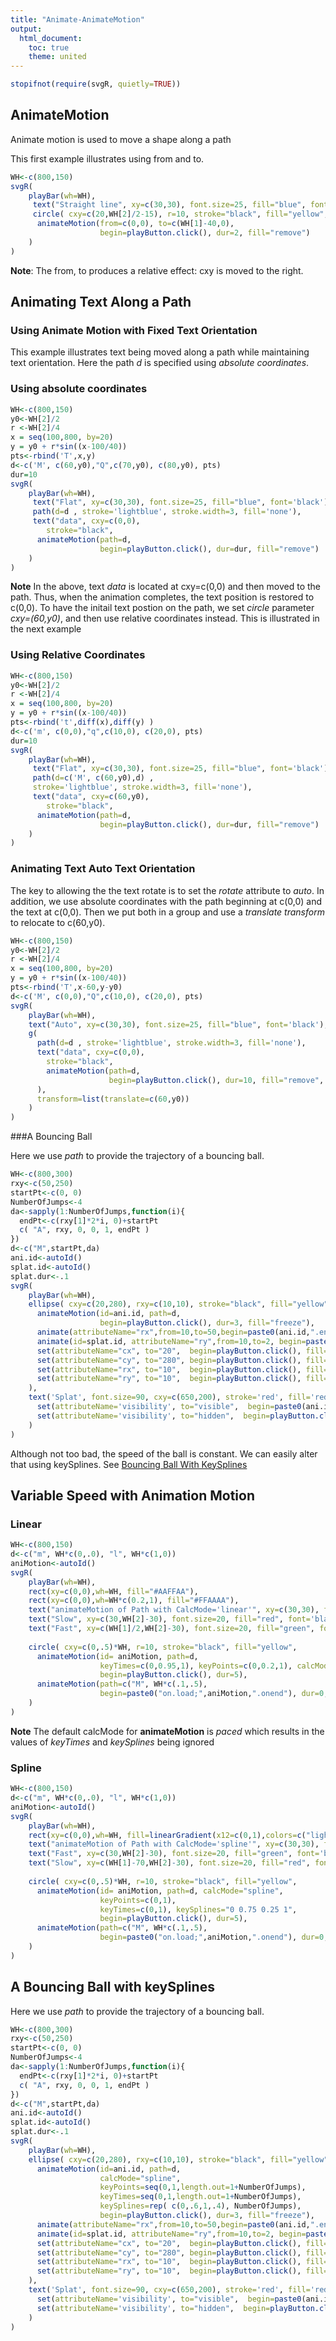 ```yaml
---
title: "Animate-AnimateMotion"
output:
  html_document:
    toc: true
    theme: united
---
```



```r
stopifnot(require(svgR, quietly=TRUE))
```


<a name="animateMotion"></a> 

## AnimateMotion

Animate motion is used to move a shape along a path

This first example illustrates using from and to.
```r
WH<-c(800,150)
svgR( 
    playBar(wh=WH),
     text("Straight line", xy=c(30,30), font.size=25, fill="blue", font='black'),
     circle( cxy=c(20,WH[2]/2-15), r=10, stroke="black", fill="yellow",
      animateMotion(from=c(0,0), to=c(WH[1]-40,0), 
                    begin=playButton.click(), dur=2, fill="remove") 
    )
)
```

**Note**: The from, to produces a relative effect: cxy is moved to the right.


<a name="animate-along-path-flat" /> 

## Animating Text Along a Path 

### Using Animate Motion with Fixed Text Orientation

This  example illustrates text being moved along a path while maintaining
text orientation. Here the path *d* is specified using *absolute coordinates*.

### Using absolute coordinates

```r
WH<-c(800,150)
y0<-WH[2]/2
r <-WH[2]/4
x = seq(100,800, by=20)
y = y0 + r*sin((x-100/40))
pts<-rbind('T',x,y)
d<-c('M', c(60,y0),"Q",c(70,y0), c(80,y0), pts)
dur=10
svgR( 
    playBar(wh=WH),
     text("Flat", xy=c(30,30), font.size=25, fill="blue", font='black'),
     path(d=d , stroke='lightblue', stroke.width=3, fill='none'), 
     text("data", cxy=c(0,0),  
        stroke="black", 
      animateMotion(path=d,  
                    begin=playButton.click(), dur=dur, fill="remove") 
    )
)
```

**Note** In the above, text *data*  is located at cxy=c(0,0) and then moved to the path. 
Thus, when the animation completes, the text position is restored to c(0,0). To have the
initail text postion on the path, we set *circle* parameter *cxy=(60,y0)*, and then
use relative coordinates instead. This is illustrated in the next example

### Using Relative Coordinates

```r
WH<-c(800,150)
y0<-WH[2]/2
r <-WH[2]/4
x = seq(100,800, by=20)
y = y0 + r*sin((x-100/40))
pts<-rbind('t',diff(x),diff(y) )
d<-c('m', c(0,0),"q",c(10,0), c(20,0), pts)
dur=10
svgR( 
    playBar(wh=WH),
     text("Flat", xy=c(30,30), font.size=25, fill="blue", font='black'),
     path(d=c('M', c(60,y0),d) , 
     stroke='lightblue', stroke.width=3, fill='none'), 
     text("data", cxy=c(60,y0),  
        stroke="black", 
      animateMotion(path=d,  
                    begin=playButton.click(), dur=dur, fill="remove") 
    )
)
```



### Animating Text  Auto Text Orientation


The key to allowing the the text rotate is to set the *rotate* attribute to *auto*. In addition, 
we use absolute coordinates with the path beginning at c(0,0) and the text at c(0,0). Then we put 
both in a group and use
a *translate transform* to relocate to c(60,y0).

```r
WH<-c(800,150)
y0<-WH[2]/2
r <-WH[2]/4
x = seq(100,800, by=20)
y = y0 + r*sin((x-100/40))
pts<-rbind('T',x-60,y-y0)
d<-c('M', c(0,0),"Q",c(10,0), c(20,0), pts)
svgR( 
    playBar(wh=WH),
    text("Auto", xy=c(30,30), font.size=25, fill="blue", font='black'),
    g(
      path(d=d , stroke='lightblue', stroke.width=3, fill='none'), 
      text("data", cxy=c(0,0),  
        stroke="black", 
        animateMotion(path=d,  
                      begin=playButton.click(), dur=10, fill="remove", rotate='auto') 
      ),
      transform=list(translate=c(60,y0))
    )
)
```

###A Bouncing Ball

Here we use *path* to provide the trajectory of a bouncing ball.

```r
WH<-c(800,300)
rxy<-c(50,250)
startPt<-c(0, 0)
NumberOfJumps<-4
da<-sapply(1:NumberOfJumps,function(i){
  endPt<-c(rxy[1]*2*i, 0)+startPt
  c( "A", rxy, 0, 0, 1, endPt )
})
d<-c("M",startPt,da)
ani.id<-autoId()
splat.id<-autoId()
splat.dur<-.1
svgR( 
    playBar(wh=WH),
    ellipse( cxy=c(20,280), rxy=c(10,10), stroke="black", fill="yellow",
      animateMotion(id=ani.id, path=d, 
                    begin=playButton.click(), dur=3, fill="freeze"),
      animate(attributeName="rx",from=10,to=50,begin=paste0(ani.id,".end"), dur=splat.dur, fill="freeze"),
      animate(id=splat.id, attributeName="ry",from=10,to=2, begin=paste0(ani.id,".end"), dur=splat.dur, fill="freeze" ),
      set(attributeName="cx", to="20",  begin=playButton.click(), fill='freeze'),
      set(attributeName="cy", to="280", begin=playButton.click(), fill='freeze'),
      set(attributeName="rx", to="10",  begin=playButton.click(), fill='freeze'),
      set(attributeName="ry", to="10",  begin=playButton.click(), fill='freeze')
    ),
    text('Splat', font.size=90, cxy=c(650,200), stroke='red', fill='red', visibility='hidden',
      set(attributeName='visibility', to="visible",  begin=paste0(ani.id,".end"), fill='freeze'),
      set(attributeName='visibility', to="hidden",  begin=playButton.click(), fill='freeze')
    )
)
```
Although not too bad, the speed of the ball is constant.  We can easily alter 
that using keySplines. See [Bouncing Ball With KeySplines](#bouncingBallWithKeySplines) 


## Variable Speed with Animation Motion


### Linear

```r
WH<-c(800,150)
d<-c("m", WH*c(0,.0), "l", WH*c(1,0))
aniMotion<-autoId()
svgR( 
    playBar(wh=WH),
    rect(xy=c(0,0),wh=WH, fill="#AAFFAA"),
    rect(xy=c(0,0),wh=WH*c(0.2,1), fill="#FFAAAA"),  
    text("animateMotion of Path with CalcMode='linear'", xy=c(30,30), font.size=25, fill="blue", font='black'),
    text("Slow", xy=c(30,WH[2]-30), font.size=20, fill="red", font='black'),
    text("Fast", xy=c(WH[1]/2,WH[2]-30), font.size=20, fill="green", font='black'),
        
    circle( cxy=c(0,.5)*WH, r=10, stroke="black", fill="yellow",
      animateMotion(id= aniMotion, path=d, 
                    keyTimes=c(0,0.95,1), keyPoints=c(0,0.2,1), calcMode="linear",
                    begin=playButton.click(), dur=5), 
      animateMotion(path=c("M", WH*c(.1,.5), 
                    begin=paste0("on.load;",aniMotion,".onend"), dur=0, fill="freeze"))
    )
)
```

**Note** The default calcMode for **animateMotion** is *paced* which results in the values of *keyTimes* and *keySplines* 
being ignored



### Spline
```r
WH<-c(800,150)
d<-c("m", WH*c(0,.0), "l", WH*c(1,0))
aniMotion<-autoId()
svgR( 
    playBar(wh=WH),
    rect(xy=c(0,0),wh=WH, fill=linearGradient(x12=c(0,1),colors=c("lightgreen","pink"))),
    text("animateMotion of Path with CalcMode='spline'", xy=c(30,30), font.size=25, fill="blue", font='black'),
    text("Fast", xy=c(30,WH[2]-30), font.size=20, fill="green", font='black'),
    text("Slow", xy=c(WH[1]-70,WH[2]-30), font.size=20, fill="red", font='black'),
        
    circle( cxy=c(0,.5)*WH, r=10, stroke="black", fill="yellow",
      animateMotion(id= aniMotion, path=d, calcMode="spline",
                    keyPoints=c(0,1),
                    keyTimes=c(0,1), keySplines="0 0.75 0.25 1",
                    begin=playButton.click(), dur=5), 
      animateMotion(path=c("M", WH*c(.1,.5), 
                    begin=paste0("on.load;",aniMotion,".onend"), dur=0, fill="freeze"))
    )
)
```
<a name="bouncingBallWithKeySplines" />

## A Bouncing Ball with keySplines

Here we use *path* to provide the trajectory of a bouncing ball.

```r
WH<-c(800,300)
rxy<-c(50,250)
startPt<-c(0, 0)
NumberOfJumps<-4
da<-sapply(1:NumberOfJumps,function(i){
  endPt<-c(rxy[1]*2*i, 0)+startPt
  c( "A", rxy, 0, 0, 1, endPt )
})
d<-c("M",startPt,da)
ani.id<-autoId()
splat.id<-autoId()
splat.dur<-.1
svgR( 
    playBar(wh=WH),
    ellipse( cxy=c(20,280), rxy=c(10,10), stroke="black", fill="yellow",
      animateMotion(id=ani.id, path=d, 
                    calcMode="spline",
                    keyPoints=seq(0,1,length.out=1+NumberOfJumps),
                    keyTimes=seq(0,1,length.out=1+NumberOfJumps), 
                    keySplines=rep( c(0,.6,1,.4), NumberOfJumps),
                    begin=playButton.click(), dur=3, fill="freeze"),
      animate(attributeName="rx",from=10,to=50,begin=paste0(ani.id,".end"), dur=splat.dur, fill="freeze"),
      animate(id=splat.id, attributeName="ry",from=10,to=2, begin=paste0(ani.id,".end"), dur=splat.dur, fill="freeze" ),
      set(attributeName="cx", to="20",  begin=playButton.click(), fill='freeze'),
      set(attributeName="cy", to="280", begin=playButton.click(), fill='freeze'),
      set(attributeName="rx", to="10",  begin=playButton.click(), fill='freeze'),
      set(attributeName="ry", to="10",  begin=playButton.click(), fill='freeze')
    ),
    text('Splat', font.size=90, cxy=c(650,200), stroke='red', fill='red', visibility='hidden',
      set(attributeName='visibility', to="visible",  begin=paste0(ani.id,".end"), fill='freeze'),
      set(attributeName='visibility', to="hidden",  begin=playButton.click(), fill='freeze')
    )
)
```









